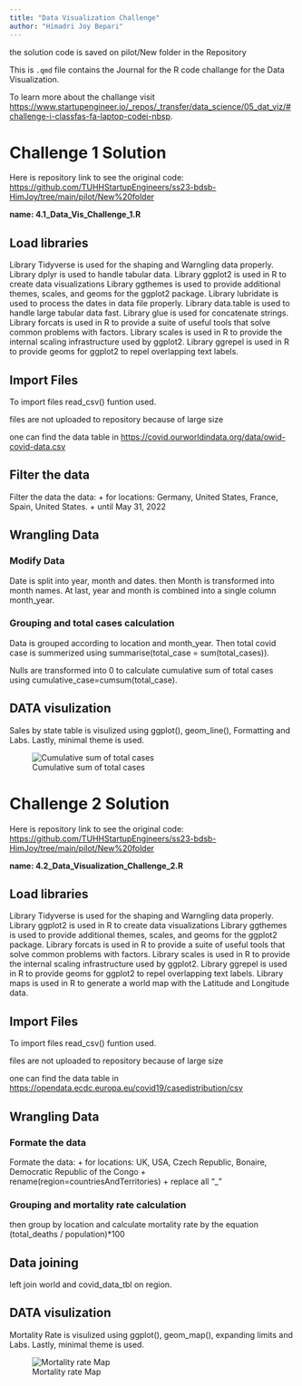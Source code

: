 ```yaml
---
title: "Data Visualization Challenge"
author: "Himadri Joy Bepari"
---
```


::: callout-note
the solution code is saved on pilot/New folder in the Repository
:::

This is `.qmd` file contains the Journal for the R code challange for the Data Visualization.

To learn more about the challange visit <https://www.startupengineer.io/_repos/_transfer/data_science/05_dat_viz/#challenge-i-classfas-fa-laptop-codei-nbsp>.


# Challenge 1  Solution

Here is repository link to see the original code: <https://github.com/TUHHStartupEngineers/ss23-bdsb-HimJoy/tree/main/pilot/New%20folder> 

**name: 4.1_Data_Vis_Challenge_1.R**

## Load libraries

Library Tidyverse is used for the shaping and Warngling data properly.
Library dplyr is used to handle tabular data.
Library ggplot2 is used in R to create data visualizations
Library ggthemes is used to provide additional themes, scales, and geoms for the ggplot2 package.
Library lubridate is used to process the dates in data file properly.
Library data.table is used to handle large tabular data fast.
Library glue is used for concatenate strings.
Library forcats is used in R to provide a suite of useful tools that solve common problems with factors.
Library scales is used in R to provide the internal scaling infrastructure used by ggplot2.
Library ggrepel is used in R to provide geoms for ggplot2 to repel overlapping text labels.


## Import Files 

To import files read_csv() funtion used.

::: callout-note
files are not uploaded to repository because of large size
:::

one can find the data table in <https://covid.ourworldindata.org/data/owid-covid-data.csv>

## Filter the data

Filter the data the data: 
  + for locations: Germany, United States, France, Spain, United States.
  + until May 31, 2022


## Wrangling Data

### Modify Data

Date is split into year, month and dates. then Month is transformed into month names.
At last, year and month is combined into a single column month_year.

### Grouping and total cases calculation

Data is grouped according to location and  month_year. Then total covid case is summerized using  summarise(total_case = sum(total_cases)).

Nulls are transformed into 0 to calculate cumulative sum of total cases using cumulative_case=cumsum(total_case).


## DATA visulization

Sales by state table is visulized using ggplot(), geom_line(), Formatting and Labs.
Lastly, minimal theme is used.

![Cumulative sum of total cases](../../assets/img/Rplot_Data_vis_ch_01.jpeg)

# Challenge 2  Solution

Here is repository link to see the original code: <https://github.com/TUHHStartupEngineers/ss23-bdsb-HimJoy/tree/main/pilot/New%20folder> 

**name: 4.2_Data_Visualization_Challenge_2.R**

## Load libraries

Library Tidyverse is used for the shaping and Warngling data properly.
Library ggplot2 is used in R to create data visualizations
Library ggthemes is used to provide additional themes, scales, and geoms for the ggplot2 package.
Library forcats is used in R to provide a suite of useful tools that solve common problems with factors.
Library scales is used in R to provide the internal scaling infrastructure used by ggplot2.
Library ggrepel is used in R to provide geoms for ggplot2 to repel overlapping text labels.
Library maps is used in R to generate a world map with the Latitude and Longitude data. 


## Import Files 

To import files read_csv() funtion used.

::: callout-note
files are not uploaded to repository because of large size
:::

one can find the data table in <https://opendata.ecdc.europa.eu/covid19/casedistribution/csv>


## Wrangling Data

### Formate the data

Formate the data: 
  + for locations: UK, USA, Czech Republic, Bonaire, Democratic Republic of the Congo
  + rename(region=countriesAndTerritories)
  + replace all  "_"
  


### Grouping and mortality rate calculation

then group by location and calculate mortality rate by the equation (total_deaths / population)*100

## Data joining 

left join world and covid_data_tbl on region. 


## DATA visulization

Mortality Rate is visulized using ggplot(), geom_map(), expanding limits and Labs.
Lastly, minimal theme is used.

![Mortality rate Map](../../assets/img/Rplot Data Vis Ch_02.jpeg)
